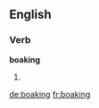 ==English==

===Verb===
'''boaking'''

# {{context|Scotland}} {{present participle of|boak}}

[[de:boaking]]
[[fr:boaking]]